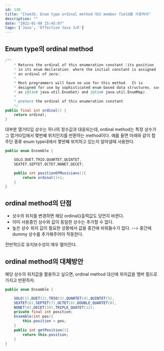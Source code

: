 ```yaml
---
id: 138
title: "Item35. Enum type ordinal method 대신 member field를 사용하라"
description: ""
date: "2022-01-08 15:45:07"
tags: ['Java', 'Effective Java 3/E']
---
```

## Enum type의 ordinal method

```java
/**
    * Returns the ordinal of this enumeration constant (its position
    * in its enum declaration, where the initial constant is assigned
    * an ordinal of zero).
    *
    * Most programmers will have no use for this method.  It is
    * designed for use by sophisticated enum-based data structures, such
    * as {@link java.util.EnumSet} and {@link java.util.EnumMap}.
    *
    * @return the ordinal of this enumeration constant
    */
public final int ordinal() {
    return ordinal;
}
```

대부분 열거타입 상수는 하나의 정수값과 대응되는데, ordinal method는 특정 상수가 그 열거타입에서 몇번쨰 위치인지를 반환하는 method이다.  예를 들면 아래와 같이 합주단 종류 enum type내에서 몇번쨰 위치하고 있는지 알아낼때 사용한다.

```java
public enum Ensemble {

    SOLO,DUET,TRIO,QUARTET,QUINTET,
    SEXTET,SEPTET,OCTET,NONET,DECET;

    public int positionOfMusicians(){
        return ordinal()+1;
    }
}
```


## ordinal method의 단점

- 상수의 위치를 변경하면 해당 ordinal()출력값도 당연히 바뀐다. 
- 이미 사용중인 상수와 값이 동일한 상수는 추가할 수 없다. 
- 높은 상수 위치 값이 필요한 상황에서 값을 중간에 비워둘수가 없다. 
  -->  중간에 dummy 상수를 추가해주어야 작동한다.

전반적으로 유지보수성이 매우 떨어진다. 

## ordinal method의 대체방안

해당 상수의 위치값을 활용하고 싶으면, ordinal method 대신에 위치값을 멤버 필드로 가지고 반환하자. 

```java
public enum Ensemble {

    SOLO(1),DUET(2),TRIO(3),QUARTET(4),QUINTET(5),
    SEXTET(6),SEPTET(7),OCTET(8),DOUBLE_QUARTET(8),
    NONET(9),DECET(10),TRIPLE_QUATET(12);
    private final int position;
    Ensemble(int pos){
        this.position = pos;
    }
    public int getPosition(){
        return this.position;
    }
}
```